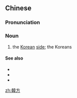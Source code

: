 {{also|韩方}}
==Chinese==
{{zh-forms|s=韩方}}

===Pronunciation===
{{zh-pron
|m=hánfāng
|cat=n
}}

===Noun===
{{zh-noun}}

# the [[Korean]] [[side]]; the Koreans {{gloss|in negotiations, etc.}}

====See also====
* {{zh-l|美方}}
* {{zh-l|日方}}
* {{zh-l|中方}}

[[zh:韓方]]